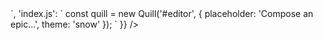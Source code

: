 <title>Snow Theme</title>


<div style={{margin: '20px auto', maxWidth: 800}}>
<Sandpack
  preferPreview
  externalResources={[
    "{{site.highlightjs}}/highlight.min.js",
    "{{site.highlightjs}}/styles/monokai-sublime.min.css",
    "{{site.katex}}/katex.min.css",
    "{{site.cdn}}/quill.snow.css",
    "{{site.cdn}}/quill.js"
  ]}
  files={{
    'index.html': `
<div id="editor" style="height: 220px">
</div>
<script src="/index.js"></script>
    `,
    'index.js': `
const quill = new Quill('#editor', {
 placeholder: 'Compose an epic...',
 theme: 'snow' 
});
    `
  }}
/>
</div>